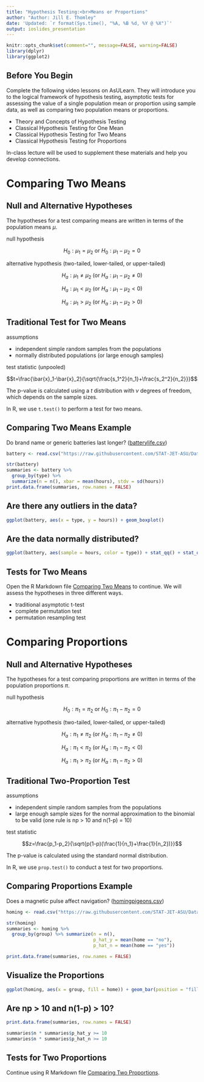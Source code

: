 ```yaml
---
title: "Hypothesis Testing:<br>Means or Proportions"
author: "Author: Jill E. Thomley"
date: 'Updated: `r format(Sys.time(), "%A, %B %d, %Y @ %X")`'
output: ioslides_presentation
---
```


```r
knitr::opts_chunk$set(comment="", message=FALSE, warning=FALSE)
library(dplyr)
library(ggplot2)
```

## Before You Begin

Complete the following video lessons on AsULearn. They will introduce you to the logical framework of hypothesis testing, asymptotic tests for assessing the value of a single population mean or proportion using sample data, as well as comparing two population means or proportions.

* Theory and Concepts of Hypothesis Testing
* Classical Hypothesis Testing for One Mean
* Classical Hypothesis Testing for Two Means
* Classical Hypothesis Testing for Proportions

In-class lecture will be used to supplement these materials and help you develop connections.


# Comparing Two Means

## Null and Alternative Hypotheses

The hypotheses for a test comparing means are written in terms of the population means $\mu$.

null hypothesis

$$H_0: \mu_1 = \mu_2 \text{ or } H_0: \mu_1 - \mu_2 = 0$$

alternative hypothesis (two-tailed, lower-tailed, or upper-tailed)

$$H_a: \mu_1 \neq \mu_2 \text{ (or } H_a: \mu_1 - \mu_2 \neq 0)$$

$$H_a: \mu_1 < \mu_2 \text{ (or } H_a: \mu_1 - \mu_2 < 0)$$

$$H_a: \mu_1 > \mu_2 \text{ (or } H_a: \mu_1 - \mu_2 > 0)$$


## Traditional Test for Two Means

assumptions

* independent simple random samples from the populations
* normally distributed populations (or large enough samples)

test statistic (unpooled)

$$t=\frac{\bar{x}_1-\bar{x}_2}{\sqrt{\frac{s_1^2}{n_1}+\frac{s_2^2}{n_2}}}$$

The p-value is calculated using a _t_ distribution with $\nu$ degrees of freedom, which depends on the sample sizes.

In R, we use `t.test()` to perform a test for two means.


## Comparing Two Means Example

Do brand name or generic batteries last longer?  ([batterylife.csv](https://raw.githubusercontent.com/STAT-JET-ASU/Datasets/master/Instructor/batterylife.csv))

```r
battery <- read.csv("https://raw.githubusercontent.com/STAT-JET-ASU/Datasets/master/Instructor/batterylife.csv")
```

```r
str(battery)
summaries <- battery %>% 
  group_by(type) %>% 
  summarize(n = n(), xbar = mean(hours), stdv = sd(hours))
print.data.frame(summaries, row.names = FALSE)
```

## Are there any outliers in the data?

```r
ggplot(battery, aes(x = type, y = hours)) + geom_boxplot()
```


## Are the data normally distributed?

```r
ggplot(battery, aes(sample = hours, color = type)) + stat_qq() + stat_qq_line()
```

## Tests for Two Means

Open the R Markdown file [Comparing Two Means](https://raw.githubusercontent.com/STAT-JET-ASU/StatisticalDataAnalysis1/master/ComparingTwoMeans.Rmd) to continue. We will assess the hypotheses in three different ways.

* traditional asymptotic t-test
* complete permutation test
* permutation resampling test


# Comparing Proportions

## Null and Alternative Hypotheses

The hypotheses for a test comparing proportions are written in terms of the population proportions $\pi$.

null hypothesis

$$H_0: \pi_1 = \pi_2 \text{ or } H_0: \pi_1 - \pi_2 = 0$$

alternative hypothesis (two-tailed, lower-tailed, or upper-tailed)

$$H_a: \pi_1 \neq \pi_2 \text{ (or } H_a: \pi_1 - \pi_2 \neq 0)$$

$$H_a: \pi_1 < \pi_2 \text{ (or } H_a: \pi_1 - \pi_2 < 0)$$

$$H_a: \pi_1 > \pi_2 \text{ (or } H_a: \pi_1 - \pi_2 > 0)$$


## Traditional Two-Proportion Test

assumptions

* independent simple random samples from the populations
* large enough sample sizes for the normal approximation to the binomial to be valid (one rule is np > 10 and n(1-p) = 10)

test statistic 

$$z=\frac{p_1-p_2}{\sqrt{p(1-p)(\frac{1}{n_1}+\frac{1}{n_2})}}$$

The p-value is calculated using the standard normal distribution.

In R, we use `prop.test()` to conduct a test for two proportions.


## Comparing Proportions Example

Does a magnetic pulse affect navigation?  ([homingpigeons.csv](https://raw.githubusercontent.com/STAT-JET-ASU/Datasets/master/Instructor/homingpigeons.csv))

```r
homing <- read.csv("https://raw.githubusercontent.com/STAT-JET-ASU/Datasets/master/Instructor/homingpigeons.csv")
```

```r
str(homing)
summaries <- homing %>% 
  group_by(group) %>% summarize(n = n(), 
                                p_hat_y = mean(home == "no"), 
                                p_hat_n = mean(home == "yes"))
```

```r
print.data.frame(summaries, row.names = FALSE)
```

## Visualize the Proportions

```r
ggplot(homing, aes(x = group, fill = home)) + geom_bar(position = "fill") + ylab("proportion")
```


## Are np > 10 and n(1-p) > 10?

```r
print.data.frame(summaries, row.names = FALSE)
```

```r
summaries$n * summaries$p_hat_y >= 10
summaries$n * summaries$p_hat_n >= 10
```


## Tests for Two Proportions

Continue using R Markdown file [Comparing Two Proportions](https://raw.githubusercontent.com/STAT-JET-ASU/StatisticalDataAnalysis1/master/ComparingTwoProportions.Rmd).